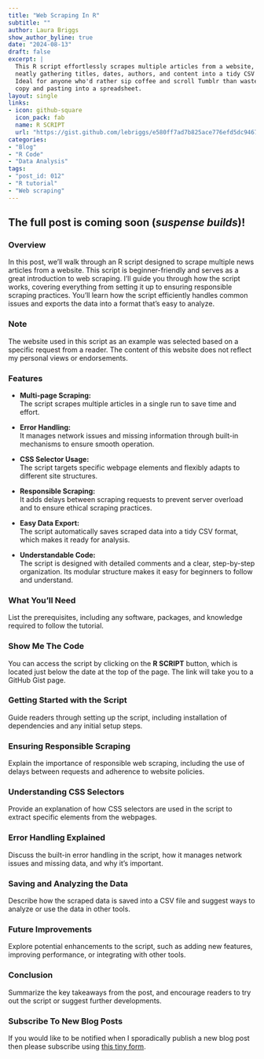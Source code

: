 ```yaml
---
title: "Web Scraping In R"
subtitle: ""
author: Laura Briggs
show_author_byline: true
date: "2024-08-13"
draft: false
excerpt: |
  This R script effortlessly scrapes multiple articles from a website, 
  neatly gathering titles, dates, authors, and content into a tidy CSV file. 
  Ideal for anyone who'd rather sip coffee and scroll Tumblr than waste time 
  copy and pasting into a spreadsheet.
layout: single
links:
- icon: github-square
  icon_pack: fab
  name: R SCRIPT
  url: "https://gist.github.com/lebriggs/e580ff7ad7b825ace776efd5dc946733"
categories:
- "Blog"
- "R Code"
- "Data Analysis"
tags:
- "post_id: 012"
- "R tutorial"
- "Web scraping"
---
```


## The full post is coming soon (*suspense builds*)!

### Overview

In this post, we'll walk through an R script designed to scrape multiple news articles from a website. This script is beginner-friendly and serves as a great introduction to web scraping. I’ll guide you through how the script works, covering everything from setting it up to ensuring responsible scraping practices. You’ll learn how the script efficiently handles common issues and exports the data into a format that's easy to analyze.

### Note

The website used in this script as an example was selected based on a specific request from a reader. The content of this website does not reflect my personal views or endorsements.

### Features

- **Multi-page Scraping:**<br> 
The script scrapes multiple articles in a single run to save time and effort.

- **Error Handling:**<br> 
It manages network issues and missing information through built-in mechanisms to ensure smooth operation.

- **CSS Selector Usage:**<br> 
The script targets specific webpage elements and flexibly adapts to different site structures.

- **Responsible Scraping:**<br> 
It adds delays between scraping requests to prevent server overload and to ensure ethical scraping practices.

- **Easy Data Export:**<br> 
The script automatically saves scraped data into a tidy CSV format, which makes it ready for analysis.

- **Understandable Code:**<br> 
The script is designed with detailed comments and a clear, step-by-step organization. Its modular structure makes it easy for beginners to follow and understand.

### What You’ll Need

List the prerequisites, including any software, packages, and knowledge required to follow the tutorial.

### Show Me The Code

You can access the script by clicking on the **R SCRIPT** button, which is located just below the date at the top of the page. The link will take you to a GitHub Gist page.

### Getting Started with the Script

Guide readers through setting up the script, including installation of dependencies and any initial setup steps.

### Ensuring Responsible Scraping

Explain the importance of responsible web scraping, including the use of delays between requests and adherence to website policies.

### Understanding CSS Selectors

Provide an explanation of how CSS selectors are used in the script to extract specific elements from the webpages.

### Error Handling Explained

Discuss the built-in error handling in the script, how it manages network issues and missing data, and why it’s important.

### Saving and Analyzing the Data

Describe how the scraped data is saved into a CSV file and suggest ways to analyze or use the data in other tools.

### Future Improvements

Explore potential enhancements to the script, such as adding new features, improving performance, or integrating with other tools.

### Conclusion

Summarize the key takeaways from the post, and encourage readers to try out the script or suggest further developments.

### Subscribe To New Blog Posts

If you would like to be notified when I sporadically publish a new blog post then please subscribe using [this tiny form](https://dashboard.mailerlite.com/forms/1012938/126123917064537119/share). 
